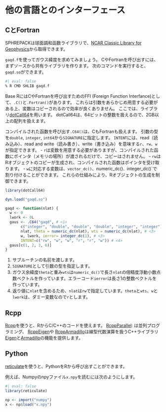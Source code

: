 # 他の言語とのインターフェース

## CとFortran

SPHREPACKは球面調和函数ライブラリで、[NCAR Classic Library for Geophysics](https://github.com/NCAR/NCAR-Classic-Libraries-for-Geophysics)から取得できます。

`gaqd.f`を使ってガウス緯度を求めてみましょう。
CやFortranを呼び出すには、まずソースから共有ライブラリを作ります。
次のコマンドを実行すると、`gaqd.so`ができます。

```sh
#| eval: false
% R CMD SHLIB gaqd.f
```
Base RにはCやFortranを呼び出すためのFFI (Foreign Function Interfance)として、`.C()`と`.Fortran()`があります。
これらは引数をあらかじめ用意する必要がある上、変数はコピーされるので効率が良くありません。
ここでは、ライブラリ[dotCall64](https://cran.r-project.org/web/packages/dotCall64/index.html)を用います。
dotCall64は、64ビットの整数を扱えるので、2GB以上の配列を扱えます。

コンパイルされた函数を呼び出す`.C64()`は、CもFortranも扱えます。
引数の型を`double`, `integer`, `int64`から`SIGNATURE`に指定します。
`INTENT`には、read（読み込み）、read and write（読み書き）、write（書き込み）を意味する`r`、`rw`、`w`が指定できます。
- `r`は変数を用意する必要がありますが、コンパイルされた函数にポインタ（メモリの場所）が渡されるだけで、コピーはされません。
- `rw`はRオブジェクトのコピーが生成され、コンパイルされた函数はポインタを受け取ります。
- `w`に対応する変数は、`vector_dc()`、numeric_dc()`、`integer_dc()`で割り付けることができます。
これらの仕組みにより、Rオブジェクトの生成を制御できます。


```R
library(dotCall64)

dyn.load("gaqd.so")

gaqd <- function(nlat) {
  w <- 0
  lwork <- 0L
  gaus <- .C64("gaqd", # <1>
       c("integer", "double", "double", "double", "integer", "integer"), # <2>
       nlat, theta = numeric_dc(nlat), wts = numeric_dc(nlat), # <3>
       w, lwork, ierror= integer_dc(1), # <3>
       INTENT=c("rw", "w", "w", "r", "r", "w")) # <4>
  gaus[c(1, 2, 3, 6)]
}
```

1. サブルーチンの名前を渡します。
2. `SIGNATURE`として引数の型を指定します。
3. ガウス余緯度`theta`と重み`wts`は`numeric_dc()`で長さ`nlat`の倍精度浮動小数点数ベクトルを作っています。エラーコード`ierror`は長さ1の整数ベクトルを作っています。
4. 返り値に`nlat`を含めるため、`nlat`は`rw`で指定しています。`theta`と`wts`、`w`と`lwork`は、ダミー変数なので`r`とします。

## Rcpp

[Rcpp](https://cran.r-project.org/web/packages/Rcpp/index.html)を使うと、RからC/C++のコードを使えます。
[RcppParallel](https://cran.r-project.org/web/packages/RcppParallel/index.html): は並列プログラミング、
[RcppEigen](https://cran.r-project.org/web/packages/RcppEigen/index.html)や
[RcppArmadillo](https://cran.r-project.org/web/packages/RcppArmadillo/index.html)は線型代数演算を扱うC++ライブラリ[Eigen](https://eigen.tuxfamily.org)と[Armadillo](https://arma.sourceforge.net/)の機能を提供します。

## Python

[reticulate](https://rstudio.github.io/reticulate/)を使うと、PythonをRから呼び出すことができます。

例えば、Numpyのnpyファイル`x.npy`を読むには次のようにします。

```R
#| eval: false
library(reticulate)

np <- import("numpy")
x <- np$load("x.npy")
```